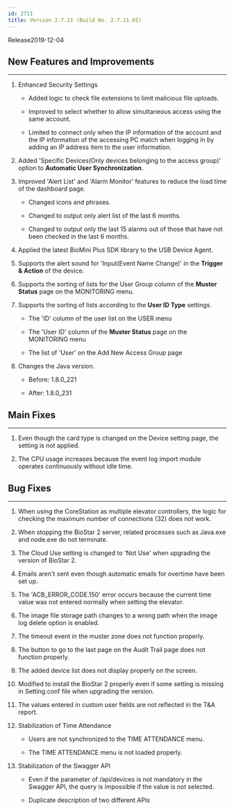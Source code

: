 ```yaml
---
id: 2711
title: Version 2.7.11 (Build No. 2.7.11.65)
---
```


Release<Separator/>2019-12-04

## New Features and Improvements

---

1. Enhanced Security Settings

    * Added logic to check file extensions to limit malicious file uploads.

    * Improved to select whether to allow simultaneous access using the same account.

    * Limited to connect only when the IP information of the account and the IP information of the accessing PC match when logging in by adding an IP address item to the user information.

1. Added 'Specific Devices(Only devices belonging to the access group)' option to **Automatic User Synchronization**.

1. Improved 'Alert List' and 'Alarm Monitor' features to reduce the load time of the dashboard page.

    * Changed icons and phrases.

    * Changed to output only alert list of the last 6 months.

    * Changed to output only the last 15 alarms out of those that have not been checked in the last 6 months.

1. Applied the latest BioMini Plus SDK library to the USB Device Agent.

1. Supports the alert sound for 'Input(Event Name Change)' in the **Trigger & Action** of the device.

1. Supports the sorting of lists for the User Group column of the **Muster Status** page on the MONITORING menu.

1. Supports the sorting of lists according to the **User ID Type** settings.

    * The 'ID' column of the user list on the USER menu

    * The 'User ID' column of the **Muster Status** page on the MONITORING menu

    * The list of 'User' on the Add New Access Group page

1. Changes the Java version.

    * Before: 1.8.0_221

    * After: 1.8.0_231

## Main Fixes

---

1. Even though the card type is changed on the Device setting page, the setting is not applied.

1. The CPU usage increases because the event log import module operates continuously without idle time.

## Bug Fixes

---

1. When using the CoreStation as multiple elevator controllers, the logic for checking the maximum number of connections (32) does not work.

1. When stopping the BioStar 2 server, related processes such as Java.exe and node.exe do not terminate.

1. The Cloud Use setting is changed to 'Not Use' when upgrading the version of BioStar 2.

1. Emails aren't sent even though automatic emails for overtime have been set up.

1. The 'ACB_ERROR_CODE.150' error occurs because the current time value was not entered normally when setting the elevator.

1. The image file storage path changes to a wrong path when the image log delete option is enabled.

1. The timeout event in the muster zone does not function properly.

1. The button to go to the last page on the Audit Trail page does not function properly.

1. The added device list does not display properly on the screen.

1. Modified to install the BioStar 2 properly even if some setting is missing in Setting.conf file when upgrading the version.

1. The values entered in custom user fields are not reflected in the T&A report.

1. Stabilization of Time Attendance

    * Users are not synchronized to the TIME ATTENDANCE menu.

    * The TIME ATTENDANCE menu is not loaded properly.

1. Stabilization of the Swagger API

    * Even if the parameter of /api/devices is not mandatory in the Swagger API, the query is impossible if the value is not selected.

    * Duplicate description of two different APIs